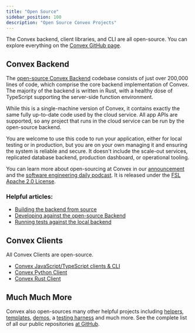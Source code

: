 ```yaml
---
title: "Open Source"
sidebar_position: 100
description: "Open Source Convex Projects"
---
```


The Convex backend, client libraries, and CLI are all open-source. You can
explore everything on the [Convex GitHub page](https://github.com/get-convex).

## Convex Backend

The [open-source Convex Backend](https://github.com/get-convex/convex-backend)
codebase consists of just over 200,000 lines of code, which comprise the core
backend implementation of Convex. The majority of the backend is written in
Rust, with a healthy dose of TypeScript supporting the server-side function
environment.

While this is a single-machine version of Convex, it contains exactly the same
fully up-to-date code used by the cloud service. All app APIs are supported, so
any project that runs in the cloud service can be run by the open-source
backend.

You are welcome to use this code to run your application, either for local
testing or in production, but you are on your own managing it and ensuring the
system is reliable and secure. It doesn't include the scale-out services,
replicated database backend, production dashboard, or operational tooling.

You can learn more about open-sourcing at Convex in our
[announcement](https://news.convex.dev/convex-goes-open-source/) and the
[software engineering daily podcast](https://softwareengineeringdaily.com/2024/03/20/going-open-source-at-convex-with-james-cowling/).
It is released under the [FSL Apache 2.0 License](https://fsl.software/).

### Helpful articles:

- [Building the backend from source](https://stack.convex.dev/building-the-oss-backend)
- [Developing against the open-source Backend](https://stack.convex.dev/developing-with-the-oss-backend)
- [Running tests against the local backend](https://stack.convex.dev/testing-with-local-oss-backend)

## Convex Clients

All Convex Clients are open-source.

- [Convex JavaScript/TypeScript clients & CLI](https://github.com/get-convex/convex-js)
- [Convex Python Client](https://github.com/get-convex/convex-py)
- [Convex Rust Client](https://github.com/get-convex/convex-rs)

## Much Much More

Convex also open-sources many other helpful projects including
[helpers](https://github.com/get-convex/convex-helpers),
[templates](https://github.com/orgs/get-convex/repositories?type=all&q=template),
[demos](https://github.com/get-convex/convex-demos), a
[testing harness](https://github.com/get-convex/convex-test) and much more. See
the complete list of all our public repositories
[at GitHub](https://github.com/orgs/get-convex/repositories?type=all).

<StackPosts query="open-source" />
